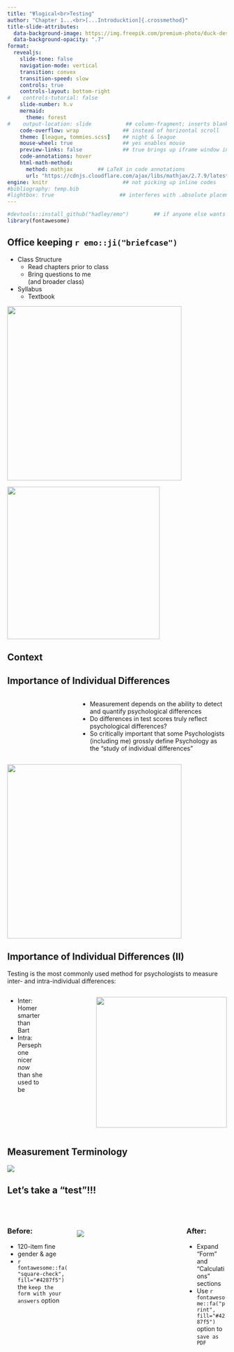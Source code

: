 ```yaml
---
title: "Ψlogical<br>Testing" 
author: "Chapter 1...<br>[...Introducktion]{.crossmethod}" 
title-slide-attributes: 
  data-background-image: https://img.freepik.com/premium-photo/duck-desk-office-duck-tablethe-goose-is-writing-letter_1016228-2581.jpg 
  data-background-opacity: ".7"
format:
  revealjs:
    slide-tone: false
    navigation-mode: vertical
    transition: convex
    transition-speed: slow
    controls: true
    controls-layout: bottom-right
#    controls-tutorial: false
    slide-number: h.v
    mermaid:
      theme: forest
#    output-location: slide           ## column-fragment; inserts blank 2nd slide
    code-overflow: wrap              ## instead of horizontal scroll
    theme: [league, tommies.scss]    ## night & league
    mouse-wheel: true                ## yes enables mouse
    preview-links: false             ## true brings up iframe window instead of "site"
    code-annotations: hover 
    html-math-method: 
      method: mathjax        ## LaTeX in code annotations
      url: "https://cdnjs.cloudflare.com/ajax/libs/mathjax/2.7.9/latest.js?config=TeX-MML-AM_CHTML"
engine: knitr                        ## not picking up inline codes
#bibliography: temp.bib
#lightbox: true                     ## interferes with .absolute placement
---
```


```r
#devtools::install_github("hadley/emo")        ## if anyone else wants to render
library(fontawesome)
```

## Office keeping `r emo::ji("briefcase")`

+ Class Structure
  + Read chapters prior to class
  + Bring questions to me <br>(and broader class)
+ Syllabus
  + Textbook
  
![](https://m.media-amazon.com/images/I/51hHqXpGbrL._SX342_SY445_.jpg){.absolute right="30" height="400" top="100"}

![](https://www.freeiconspng.com/uploads/sweeping-png-15.png){.absolute bottom="50" left="310" height="350" .mirror}

## Context

## Importance of Individual Differences

:::: {.columns}
::: {.column width="30%"}
:::

::: {.column width="70%"}
+ Measurement depends on the ability to [detect]{.bluescript} and [quantify]{.bluescript} psychological differences
+ Do differences in test scores [truly reflect]{.greenscript} psychological differences?
+ So critically important that some Psychologists (including me) grossly define Psychology as the “study of individual differences”
:::
::::

![](https://co-geeking.com/wp-content/uploads/2020/03/twitter-land-of-cuteness-exact-opposites-cats.jpg?w=636){.absolute left="-150" bottom="130" height="400"}

## Importance of Individual Differences (II)

[Testing]{.pinkscript} is the most commonly used method for psychologists to measure inter- and intra-individual differences:

:::: {.columns}
::: {.column width="50%"}

+ [Inter]{.pinkscript}: Homer smarter than Bart
+ [Intra]{.pinkscript}: Persephone nicer *now* than she used to be
:::

::: {.column width="50%"}
:::
![](https://media1.giphy.com/media/v1.Y2lkPTc5MGI3NjExNjAwazFuemZ3em53MnBmOWZndThzZnkzdnB2NHFlNjl3ZzBmMXN1NiZlcD12MV9pbnRlcm5hbF9naWZfYnlfaWQmY3Q9Zw/eMu0803X2zkWY/giphy.gif){.absolute right="-50" bottom="100" height="300"}
::::

## Measurement Terminology 

[![](https://designtlc.com/wp-content/uploads/2018/07/terminology.jpg)](https://www.youtube.com/watch?v=yU8HF64S92U)

## Let's take a "test"!!!

:::: {.columns}
::: {.column width="30%"}
<br>

### Before:
+ 120-item fine
+ gender & age
+ `r fontawesome::fa("square-check", fill="#4287f5")` the `keep the form with your answers` option
:::

::: {.column width="50%"}
<br>
<br>

[![](https://media1.giphy.com/media/v1.Y2lkPTc5MGI3NjExbmM4cTJ4cTU2NmNuZmc1MjV2YXozeXMxZWxnM2x0Z3cxMTlhZDkxZSZlcD12MV9pbnRlcm5hbF9naWZfYnlfaWQmY3Q9Zw/B6p3epsRMQWMU/giphy.gif)](https://psytests.org/big5/ineoAen.html)
:::

::: {.column width="20%"}
<br>

### After:
+ Expand "Form" and "Calculations" sections
+ Use `r fontawesome::fa("print", fill="#4287f5")` option to `save as PDF`
:::
::::
